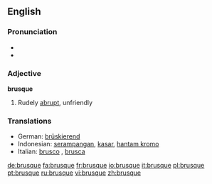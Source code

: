 ==English==

===Pronunciation===
*{{IPA|/bru:sk/}}
*{{audio|en-us-brusque.ogg|Audio (US)}}

===Adjective===
'''brusque'''

#Rudely [[abrupt]], unfriendly
{{seeCites}}

===Translations===
*German: [[brüskierend]]
*Indonesian: [[serampangan]], [[kasar]], [[hantam kromo]]
*Italian: [[brusco]] {{m}}, [[brusca]] {{f}}

[[de:brusque]]
[[fa:brusque]]
[[fr:brusque]]
[[io:brusque]]
[[it:brusque]]
[[pl:brusque]]
[[pt:brusque]]
[[ru:brusque]]
[[vi:brusque]]
[[zh:brusque]]